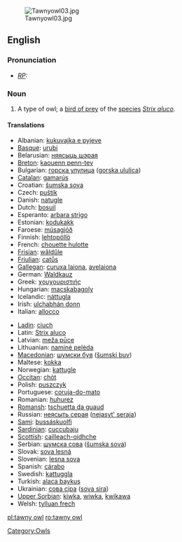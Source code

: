 [[Image:Tawnyowl03.jpg|thumb]]
==English==

===Pronunciation===
* ''[[RP]]:'' {{IPA|/ˈtɔːni əʊl/}}

===Noun===
{{en-noun|sg=[[tawny]] [[owl]]}}

# A type of owl; a [[bird of prey]] of the [[species]] ''[[Strix aluco]]''.

====Translations====
{{trans-top|''Strix aluco''}}
*Albanian: [[kukuvajka e pyjeve]]
*[[Basque]]: [[urubi]]
*Belarusian: [[няясыць шэрая]]
*[[Breton]]: [[kaouenn penn-tev]]
*Bulgarian: [[горска улулица]] ([[gorska ululica]])
*[[Catalan]]: [[gamarús]]
*Croatian: [[šumska sova]]
*Czech: [[puštík]]
*Danish: [[natugle]]
*Dutch: [[bosuil]] {{m}}
*Esperanto: [[arbara strigo]]
*Estonian: [[kodukakk]]
*Faroese: [[músagjóð]]
*Finnish: [[lehtopöllö]]
*French: [[chouette hulotte]] {{f}}
*[[Frisian]]: [[wâldûle]]
*[[Friulian]]: [[catůs]]
*[[Gallegan]]: [[curuxa laiona]], [[avelaiona]]
*German: [[Waldkauz]] {{m}}
*Greek: [[χουχουριστιής]]
*Hungarian: [[macskabagoly]]
*Icelandic: [[náttugla]]
*Irish: [[ulchabhán donn]]
*Italian: [[allocco]]
{{trans-mid}}
*[[Ladin]]: [[ciuch]]
*Latin: [[Strix aluco]]
*Latvian: [[meža pūce]]
*Lithuanian: [[naminė pelėda]]
*[[Macedonian]]: [[шумски був]] ([[šumski buv]])
*Maltese: [[kokka]]
*Norwegian: [[kattugle]]
*[[Occitan]]: [[chòt]]
*Polish: [[puszczyk]]
*Portuguese: [[coruja-do-mato]] {{f}}
*Romanian: [[huhurez]]
*[[Romansh]]: [[tschuetta da guaud]]
*Russian: [[неясыть серая]] ([[nejasyt' seraja]])
*[[Sami]]: [[bussáskuolfi]]
*[[Sardinian]]: [[cuccubaju]]
*[[Scottish]]: [[cailleach-oidhche]]
*Serbian: [[шумска сова]] ([[šumska sova]])
*Slovak: [[sova lesná]]
*Slovenian: [[lesna sova]]
*Spanish: [[cárabo]] {{m}}
*Swedish: [[kattuggla]]
*Turkish: [[alaca baykuş]]
*Ukrainian: [[сова сіра]] ([[sova sira]])
*[[Upper Sorbian]]: [[kiwka]], [[wiwka]], [[kwikawa]]
*Welsh: [[tylluan frech]]
{{trans-bottom}}

{{wikipedia}}

[[Category:Owls]]

[[pl:tawny owl]]
[[ro:tawny owl]]